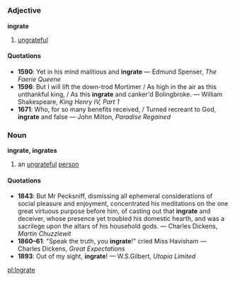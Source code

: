 =={{en}}==
===Adjective===
'''ingrate'''
# [[ungrateful]]
====Quotations====
*'''1590''': Yet in his mind malitious and '''ingrate''' &mdash; Edmund Spenser, ''The Faerie Queene''
*'''1596''': But I will lift the down-trod Mortimer / As high in the air as this unthankful king, / As this '''ingrate''' and canker'd Bolingbroke. &mdash; William Shakespeare, ''King Henry IV, Part 1''
*'''1671''': Who, for so many benefits received, /  Turned recreant to God, '''ingrate''' and false &mdash; John Milton, ''Paradise Regained''

===Noun===
'''ingrate, ingrates'''
# an [[ungrateful]] [[person]]
====Quotations====
*'''1843''': But Mr Pecksniff, dismissing all ephemeral considerations of social pleasure and enjoyment, concentrated his meditations on the one great virtuous purpose before him, of casting out that '''ingrate''' and deceiver, whose presence yet troubled his domestic hearth, and was a sacrilege upon the altars of his household gods. &mdash; Charles Dickens, ''Martin Chuzzlewit''
*'''1860&ndash;61''': "Speak the truth, you '''ingrate'''!" cried Miss Havisham &mdash; Charles Dickens, ''Great Expectations''
*'''1893''': Out of my sight, '''ingrate'''! &mdash; W.S.Gilbert, ''Utopia Limited''

[[pl:Ingrate]]